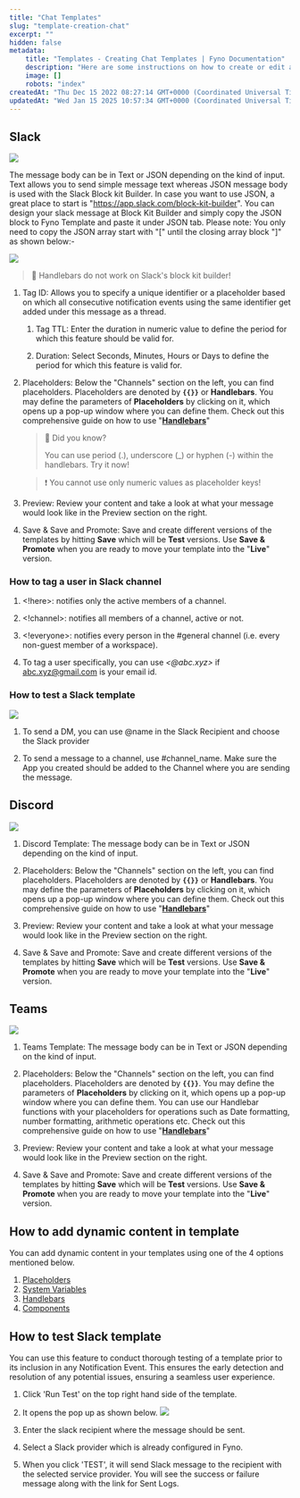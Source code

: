 ```yaml
---
title: "Chat Templates"
slug: "template-creation-chat"
excerpt: ""
hidden: false
metadata:
    title: "Templates - Creating Chat Templates | Fyno Documentation"
    description: "Here are some instructions on how to create or edit a Chat template."
    image: []
    robots: "index"
createdAt: "Thu Dec 15 2022 08:27:14 GMT+0000 (Coordinated Universal Time)"
updatedAt: "Wed Jan 15 2025 10:57:34 GMT+0000 (Coordinated Universal Time)"
---
```


## Slack

![](https://fynodocs.s3.ap-south-1.amazonaws.com/images/template-slack.png)

The message body can be in Text or JSON depending on the kind of input. Text allows you to send simple message text whereas JSON message body is used with the Slack Block kit Builder. In case you want to use JSON, a great place to start is "https://app.slack.com/block-kit-builder". You can design your slack message at Block Kit Builder and simply copy the JSON block to Fyno Template and paste it under JSON tab. Please note: You only need to copy the JSON array start with "[" until the closing array block "]" as shown below:-

![](https://files.readme.io/5d9b395-image.png)

> 🚧 Handlebars do not work on Slack's block kit builder!

1. Tag ID: Allows you to specify a unique identifier or a placeholder based on which all consecutive notification events using the same identifier get added under this message as a thread.

    1. Tag TTL: Enter the duration in numeric value to define the period for which this feature should be valid for.

    2. Duration: Select Seconds, Minutes, Hours or Days to define the period for which this feature is valid for.

2. Placeholders: Below the "Channels" section on the left, you can find placeholders. Placeholders are denoted by **`{{}}`** or **Handlebars**. You may define the parameters of **Placeholders** by clicking on it, which opens up a pop-up window where you can define them. Check out this comprehensive guide on how to use "**[Handlebars](https://handlebarsjs.com/guide/)**"

    > 📘 Did you know?
    >
    > You can use period (.), underscore (\_) or hyphen (-) within the handlebars. Try it now!

    > ❗️ You cannot use only numeric values as placeholder keys!

3. Preview: Review your content and take a look at what your message would look like in the Preview section on the right.

4. Save & Save and Promote: Save and create different versions of the templates by hitting **Save** which will be **Test** versions. Use **Save & Promote** when you are ready to move your template into the "**Live**" version.

### How to tag a user in Slack channel

1. \<!here\>: notifies only the active members of a channel.

2. \<!channel\>: notifies all members of a channel, active or not.

3. \<!everyone\>: notifies every person in the #general channel (i.e. every non-guest member of a workspace).

4. To tag a user specifically, you can use _\<@abc.xyz\>_ if [abc.xyz@gmail.com](mailto:abc.xyz@gmail.com) is your email id.

### How to test a Slack template

![](https://files.readme.io/75e6ab0-slack_test.png)

1. To send a DM, you can use @name in the Slack Recipient and choose the Slack provider

2. To send a message to a channel, use #channel_name. Make sure the App you created should be added to the Channel where you are sending the message.

## Discord

![](https://fynodocs.s3.ap-south-1.amazonaws.com/images/template-discord.png)

1. Discord Template: The message body can be in Text or JSON depending on the kind of input.

2. Placeholders: Below the "Channels" section on the left, you can find placeholders. Placeholders are denoted by **`{{}}`** or **Handlebars**. You may define the parameters of **Placeholders** by clicking on it, which opens up a pop-up window where you can define them. Check out this comprehensive guide on how to use "**[Handlebars](https://handlebarsjs.com/guide/)**"

3. Preview: Review your content and take a look at what your message would look like in the Preview section on the right.

4. Save & Save and Promote: Save and create different versions of the templates by hitting **Save** which will be **Test** versions. Use **Save & Promote** when you are ready to move your template into the "**Live**" version.

## Teams

![](https://fynodocs.s3.ap-south-1.amazonaws.com/images/template-teams.png)

1. Teams Template: The message body can be in Text or JSON depending on the kind of input.

2. Placeholders: Below the "Channels" section on the left, you can find placeholders. Placeholders are denoted by **`{{}}`**. You may define the parameters of **Placeholders** by clicking on it, which opens up a pop-up window where you can define them. You can use our Handlebar functions with your placeholders for operations such as Date formatting, number formatting, arithmetic operations etc. Check out this comprehensive guide on how to use "**[Handlebars](https://handlebarsjs.com/guide/)**"

3. Preview: Review your content and take a look at what your message would look like in the Preview section on the right.

4. Save & Save and Promote: Save and create different versions of the templates by hitting **Save** which will be **Test** versions. Use **Save & Promote** when you are ready to move your template into the "**Live**" version.

## How to add dynamic content in template

You can add dynamic content in your templates using one of the 4 options mentioned below.

1. [Placeholders](./template-dynamic-content#1-placeholders)
2. [System Variables](./template-dynamic-content#2-system-variables)
3. [Handlebars](./template-dynamic-content#3-handlebars)
4. [Components](./template-dynamic-content#4-components)

## How to test Slack template

You can use this feature to conduct thorough testing of a template prior to its inclusion in any Notification Event. This ensures the early detection and resolution of any potential issues, ensuring a seamless user experience.

1. Click 'Run Test' on the top right hand side of the template.

2. It opens the pop up as shown below.
   ![](https://files.readme.io/c0f70f2-slack_test_template.png)

3. Enter the slack recipient where the message should be sent.

4. Select a Slack provider which is already configured in Fyno.

5. When you click 'TEST', it will send Slack message to the recipient with the selected service provider. You will see the success or failure message along with the link for Sent Logs.
